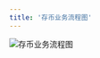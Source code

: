 ```yaml
---
title: '存币业务流程图'
---
```


<div style={{ textAlign: "center" }}>
  <img
    src="/logo/存币业务流程图_cn.png"
    alt="存币业务流程图"
    style={{ width: "100%", maxWidth: "600px", height: "600px" }}
  />
</div>